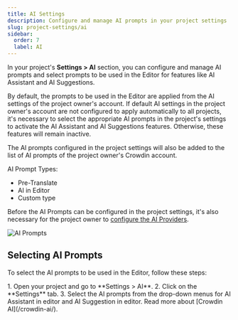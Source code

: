 ```yaml
---
title: AI Settings
description: Configure and manage AI prompts in your project settings
slug: project-settings/ai
sidebar:
  order: 7
  label: AI
---
```



In your project's **Settings > AI** section, you can configure and manage AI prompts and select prompts to be used in the Editor for features like AI Assistant and AI Suggestions.

By default, the prompts to be used in the Editor are applied from the AI settings of the project owner's account. If default AI settings in the project owner's account are not configured to apply automatically to all projects, it's necessary to select the appropriate AI prompts in the project's settings to activate the AI Assistant and AI Suggestions features. Otherwise, these features will remain inactive.

The AI prompts configured in the project settings will also be added to the list of AI prompts of the project owner's Crowdin account.

AI Prompt Types:

- Pre-Translate
- AI in Editor
- Custom type

<LinkCard
  title="Configuring AI Prompts"
  href="/crowdin-ai/#configuring-ai-prompts"
/>

Before the AI Prompts can be configured in the project settings, it's also necessary for the project owner to [configure the AI Providers](/crowdin-ai/#configuring-ai-providers).

<Image src={aiAddingPrompt} alt="AI Prompts" />

## Selecting AI Prompts

To select the AI prompts to be used in the Editor, follow these steps:

<Steps>
  1. Open your project and go to **Settings > AI**.
  2. Click on the **Settings** tab.
  3. Select the AI prompts from the drop-down menus for AI Assistant in editor and AI Suggestion in editor.
</Steps>

<ReadMore>
  Read more about [Crowdin AI](/crowdin-ai/).
</ReadMore>
